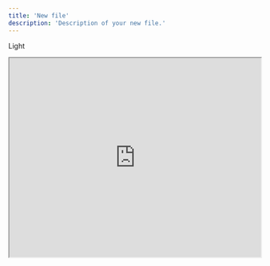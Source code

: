 ```yaml
---
title: 'New file'
description: 'Description of your new file.'
---
```


Light
<iframe src="https://5z9rdw.csb.app/" height="400px" width="100%"/>

Dark
<iframe src="https://5l9cws.csb.app/" height="400px" width="100%"/>


<Accordion title="I am an Accordion.">
  - Hi
  - Hello
  - Hi
  - Hello
  - Hi
  - Hello
  - Hi
  - Hello
  - Hi
  - Hello
</Accordion>

<Accordion title="Accordion 2">
  <ul>
    <li class="flex items-center">
        <img 
            src="https://storage.googleapis.com/kombo-assets/integrations/personio/icon.svg" 
            height="16px"
            width="16px"
            class="m-0"
        />
        <span class="ml-2">Personio</span>
    </li>
    <li class="flex items-center">
        <img 
            src="https://storage.googleapis.com/kombo-assets/integrations/successfactors/icon.svg" 
            height="16px"
            width="16px"
            class="m-0"
        />
        <span class="ml-2">SAP SuccessFactors</span>
    </li>
    <li class="flex items-center">
        <img 
            src="https://storage.googleapis.com/kombo-assets/integrations/factorial/icon.svg" 
            height="16px"
            width="16px"
            class="m-0"
        />
        <span class="ml-2">Factorial</span>
    </li>
    <li class="flex items-center">
        <img 
            src="https://storage.googleapis.com/kombo-assets/integrations/bamboohr/icon.svg" 
            height="16px"
            width="16px"
            class="m-0"
        />
        <span class="ml-2">BambooHR</span>
    </li>
    <li class="flex items-center">
        <img 
            src="https://storage.googleapis.com/kombo-assets/integrations/hibob/icon.svg" 
            height="16px"
            width="16px"
            class="m-0"
        />
        <span class="ml-2">HiBob</span>
    </li>
    <li class="flex items-center">
        <img 
            src="https://storage.googleapis.com/kombo-assets/integrations/remotecom/icon.svg" 
            height="16px"
            width="16px"
            class="m-0"
        />
        <span class="ml-2">Remote</span>
    </li>
    <li class="flex items-center">
        <img 
            src="https://storage.googleapis.com/kombo-assets/integrations/sagehr/icon.svg" 
            height="16px"
            width="16px"
            class="m-0"
        />
        <span class="ml-2">Sage HR</span>
    </li>
    <li class="flex items-center">
        <img 
            src="https://storage.googleapis.com/kombo-assets/integrations/humaans/icon.svg" 
            height="16px"
            width="16px"
            class="m-0"
        />
        <span class="ml-2">Humaans</span>
    </li>
    <li class="flex items-center">
        <img 
            src="https://storage.googleapis.com/kombo-assets/integrations/breathehr/icon.svg" 
            height="16px"
            width="16px"
            class="m-0"
        />
        <span class="ml-2">Breathe HR</span>
    </li>
    <li class="flex items-center">
        <img 
            src="https://storage.googleapis.com/kombo-assets/integrations/nmbrs/icon.svg" 
            height="16px"
            width="16px"
            class="m-0"
        />
        <span class="ml-2">Nmbrs</span>
    </li>
    <li class="flex items-center">
        <img 
            src="https://storage.googleapis.com/kombo-assets/integrations/sandbox/icon.svg" 
            height="16px"
            width="16px"
            class="m-0"
        />
        <span class="ml-2">Sandbox</span>
    </li>
  </ul>
</Accordion>

## Markdown image format
![Hello](/logo/dark.svg)
![Hello](/logo/light.svg)

## HTML image format
<img src="/logo/dark.svg" />
<img src="/logo/light.svg" />

### Frame

<Frame>
  <img src="/logo/light.svg" />
</Frame>

### Frame with caption

<Frame caption="Caption Text">
  <img src="/logo/light.svg" />
</Frame>

### Glass frame

<Frame type="glass">
  <img src="/logo/light.svg" />
</Frame>